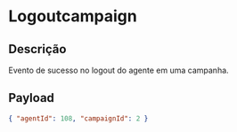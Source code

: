 # Logoutcampaign

## Descrição

Evento de sucesso no logout do agente em uma campanha.

## Payload

```json copy
{ "agentId": 108, "campaignId": 2 }
```
